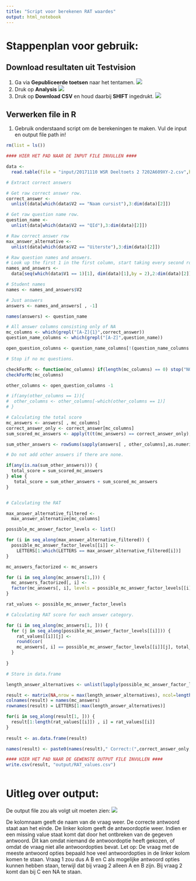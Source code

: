 ```yaml
---
title: "Script voor berekenen RAT waardes"
output: html_notebook
---
```


# Stappenplan voor gebruik:

## Download resultaten uit Testvision

1. Ga via **Gepubliceerde toetsen** naar het tentamen. ![](www/pictures/pubtests.PNG)
2. Druk op **Analysis** ![](www/pictures/analysis.PNG)
3. Druk op **Download CSV** en houd daarbij **SHIFT** ingedrukt. ![](www/pictures/downloadshift.PNG)

## Verwerken file in R

1. Gebruik onderstaand script om de berekeningen te maken. Vul de input en output file path in! 

```r
rm(list = ls())

#### HIER HET PAD NAAR DE INPUT FILE INVULLEN ####

data <- 
  read.table(file = "input/20171110 WSR Deeltoets 2 7202A609XY-2.csv",header = FALSE,as.is = TRUE,fill = TRUE,sep = ",", comment.char = "",quote = "\"")

# Extract correct answers

# Get raw correct answer row. 
correct_answer <- 
  unlist(data[which(data$V2 == "Naam cursist"),3:dim(data)[2]])

# Get raw question name row.
question_name <- 
  unlist(data[which(data$V2 == "QId"),3:dim(data)[2]])

# Raw correct answer row
max_answer_alternative <- 
  unlist(data[which(data$V2 == "Uiterste"),3:dim(data)[2]])

# Raw question names and answers. 
# Look up the first 1 in the first column, start taking every second row till the end. 
names_and_answers <-
  data[seq(which(data$V1 == 1)[1], dim(data)[1],by = 2),2:dim(data)[2]]

# Student names
names <- names_and_answers$V2

# Just answers
answers <- names_and_answers[ , -1]

names(answers) <- question_name

# All answer columns consisting only of NA
mc_columns <- which(grepl("[A-Z]{1}",correct_answer))
question_name_columns <- which(grepl("[A-Z]",question_name))

open_question_columns <- question_name_columns[!(question_name_columns %in% mc_columns)]

# Stop if no mc questions.

checkForMc <- function(mc_columns) if(length(mc_columns) == 0) stop("NO MC QUESTIONS")
checkForMc(mc_columns)

other_columns <- open_question_columns -1 

# if(any(other_columns == 1)){
#  other_columns <- other_columns[-which(other_columns == 1)]
# }

# Calculating the total score
mc_answers <- answers[ , mc_columns]
correct_answer_only <- correct_answer[mc_columns]
sum_scored_mc_answers <- apply(t(t(mc_answers) == correct_answer_only),1, sum)

sum_other_answers <- rowSums(sapply(answers[ , other_columns],as.numeric))

# Do not add other answers if there are none. 

if(any(is.na(sum_other_answers))) {
  total_score = sum_scored_mc_answers
} else {
   total_score = sum_other_answers + sum_scored_mc_answers
}


# Calculating the RAT

max_answer_alternative_filtered <-
  max_answer_alternative[mc_columns]

possible_mc_answer_factor_levels <- list()

for (i in seq_along(max_answer_alternative_filtered)) {
  possible_mc_answer_factor_levels[[i]] <-
    LETTERS[1:which(LETTERS == max_answer_alternative_filtered[i])]
}

mc_answers_factorized <- mc_answers

for (i in seq_along(mc_answers[1,])) {
  mc_answers_factorized[, i] <-
  factor(mc_answers[, i], levels = possible_mc_answer_factor_levels[[i]])
}

rat_values <- possible_mc_answer_factor_levels

# Calculating RAT score for each answer category.

for (i in seq_along(mc_answers[1, ])) {
  for (j in seq_along(possible_mc_answer_factor_levels[[i]])) {
    rat_values[[i]][j] <-
    round(cor(
    mc_answers[, i] == possible_mc_answer_factor_levels[[i]][j], total_score),3)
  }
  
}

# Store in data.frame

length_answer_alternatives <- unlist(lapply(possible_mc_answer_factor_levels, length))

result <- matrix(NA,nrow = max(length_answer_alternatives), ncol=length(names(mc_answers)))
colnames(result) = names(mc_answers)
rownames(result) = LETTERS[1:max(length_answer_alternatives)]

for(i in seq_along(result[1, ])) {
  result[1:length(rat_values[[i]]) , i] = rat_values[[i]]
}
 
result <- as.data.frame(result)

names(result) <- paste0(names(result)," Correct:(",correct_answer_only,")")

#### HIER HET PAD NAAR DE GEWENSTE OUTPUT FILE INVULLEN ####
write.csv(result, "output/RAT_values.csv")
 
```

# Uitleg over output:

De output file zou als volgt uit moeten zien: ![](www/pictures/output.PNG)

De kolomnaam geeft de naam van de vraag weer. De correcte antwoord staat aan het einde. 
De linker kolom geeft de antwoordoptie weer.
Indien er een missing value staat komt dat door het ontbreken van de gegeven antwoord. Dit kan omdat niemand de antwoordoptie 
heeft gekozen, of omdat de vraag niet alle antwoordopties bevat. 
Let op: De vraag met de meeste antwoord opties bepaald hoe veel antwoordopties in de linker kolom komen te staan. 
Vraag 1 zou dus A B en C als mogelijke antwoord opties kunnen hebben staan, terwijl dat bij vraag 2 alleen A en B zijn.
Bij vraag 2 komt dan bij C een NA te staan.




